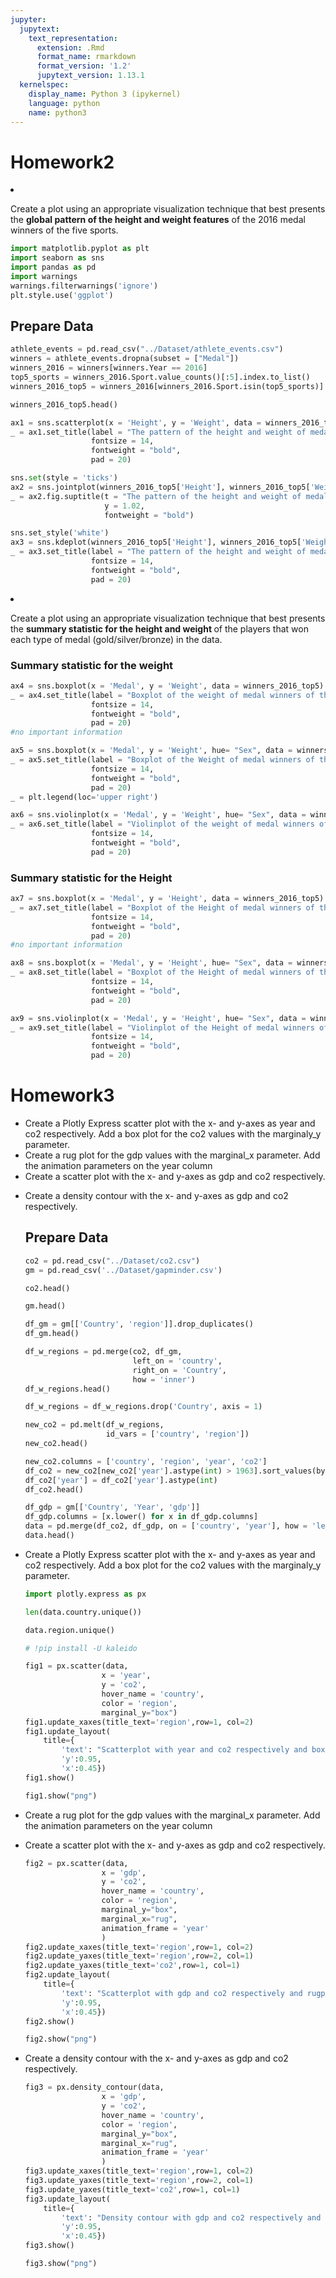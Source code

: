 ```yaml
---
jupyter:
  jupytext:
    text_representation:
      extension: .Rmd
      format_name: rmarkdown
      format_version: '1.2'
      jupytext_version: 1.13.1
  kernelspec:
    display_name: Python 3 (ipykernel)
    language: python
    name: python3
---
```


# Homework2


<li>Create a plot using an appropriate visualization technique that best presents the <b>global pattern of the height and weight features</b> of the 2016 medal winners of the five sports.


```python
import matplotlib.pyplot as plt
import seaborn as sns
import pandas as pd
import warnings
warnings.filterwarnings('ignore')
plt.style.use('ggplot')
```

## Prepare Data

```python
athlete_events = pd.read_csv("../Dataset/athlete_events.csv")
winners = athlete_events.dropna(subset = ["Medal"])
winners_2016 = winners[winners.Year == 2016]
top5_sports = winners_2016.Sport.value_counts()[:5].index.to_list()
winners_2016_top5 = winners_2016[winners_2016.Sport.isin(top5_sports)]
```

```python
winners_2016_top5.head()
```

```python
ax1 = sns.scatterplot(x = 'Height', y = 'Weight', data = winners_2016_top5 )
_ = ax1.set_title(label = "The pattern of the height and weight of medal winners of the five sports (2016)", 
                  fontsize = 14, 
                  fontweight = "bold",
                  pad = 20)
```

```python
sns.set(style = 'ticks')
ax2 = sns.jointplot(winners_2016_top5['Height'], winners_2016_top5['Weight'], kind = 'hex', color = 'g')
_ = ax2.fig.suptitle(t = "The pattern of the height and weight of medal winners of the five sports (2016)",
                     y = 1.02, 
                     fontweight = "bold")
```

```python
sns.set_style('white')
ax3 = sns.kdeplot(winners_2016_top5['Height'], winners_2016_top5['Weight'], shade = True)
_ = ax3.set_title(label = "The pattern of the height and weight of medal winners of the five sports (2016)", 
                  fontsize = 14, 
                  fontweight = "bold",
                  pad = 20)
```

   <li>Create a plot using an appropriate visualization technique that best presents the <b>summary statistic for the height and weight </b>of the players that won each type of medal (gold/silver/bronze) in the data.


### Summary statistic for the weight

```python
ax4 = sns.boxplot(x = 'Medal', y = 'Weight', data = winners_2016_top5)
_ = ax4.set_title(label = "Boxplot of the weight of medal winners of the five sports (2016)", 
                  fontsize = 14, 
                  fontweight = "bold",
                  pad = 20)
#no important information
```

```python
ax5 = sns.boxplot(x = 'Medal', y = 'Weight', hue= "Sex", data = winners_2016_top5)
_ = ax5.set_title(label = "Boxplot of the Weight of medal winners of the five sports (2016) split by Sex", 
                  fontsize = 14, 
                  fontweight = "bold",
                  pad = 20)
_ = plt.legend(loc='upper right')
```

```python
ax6 = sns.violinplot(x = 'Medal', y = 'Weight', hue= "Sex", data = winners_2016_top5)
_ = ax6.set_title(label = "Violinplot of the weight of medal winners of the five sports (2016) split by Sex", 
                  fontsize = 14, 
                  fontweight = "bold",
                  pad = 20)
```

### Summary statistic for the Height

```python
ax7 = sns.boxplot(x = 'Medal', y = 'Height', data = winners_2016_top5)
_ = ax7.set_title(label = "Boxplot of the Height of medal winners of the five sports (2016)", 
                  fontsize = 14, 
                  fontweight = "bold",
                  pad = 20)
#no important information
```

```python
ax8 = sns.boxplot(x = 'Medal', y = 'Height', hue= "Sex", data = winners_2016_top5)
_ = ax8.set_title(label = "Boxplot of the Height of medal winners of the five sports (2016) split by Sex", 
                  fontsize = 14, 
                  fontweight = "bold",
                  pad = 20)
```

```python
ax9 = sns.violinplot(x = 'Medal', y = 'Height', hue= "Sex", data = winners_2016_top5)
_ = ax9.set_title(label = "Violinplot of the Height of medal winners of the five sports (2016) split by Sex", 
                  fontsize = 14, 
                  fontweight = "bold",
                  pad = 20)
```

# Homework3


<ul>
    <li>Create a Plotly Express scatter plot with the x- and y-axes as year and co2 respectively. Add a box plot for the co2 values with the marginaly_y parameter.
    <li>Create a rug plot for the gdp values with the marginal_x parameter. Add the
animation parameters on the year column
    <li>Create a scatter plot with the x- and y-axes as gdp and co2 respectively.
    <li>Create a density contour with the x- and y-axes as gdp and co2 respectively.


## Prepare Data

```python
co2 = pd.read_csv("../Dataset/co2.csv")
gm = pd.read_csv('../Dataset/gapminder.csv')
```

```python
co2.head()
```

```python
gm.head()
```

```python
df_gm = gm[['Country', 'region']].drop_duplicates()
df_gm.head()
```

```python
df_w_regions = pd.merge(co2, df_gm, 
                        left_on = 'country', 
                        right_on = 'Country', 
                        how = 'inner')
df_w_regions.head()
```

```python
df_w_regions = df_w_regions.drop('Country', axis = 1)
```

```python
new_co2 = pd.melt(df_w_regions, 
                  id_vars = ['country', 'region'])
new_co2.head()
```

```python
new_co2.columns = ['country', 'region', 'year', 'co2']
df_co2 = new_co2[new_co2['year'].astype(int) > 1963].sort_values(by = ['country', 'year'])
df_co2['year'] = df_co2['year'].astype(int)
df_co2.head()
```

```python
df_gdp = gm[['Country', 'Year', 'gdp']]
df_gdp.columns = [x.lower() for x in df_gdp.columns]
data = pd.merge(df_co2, df_gdp, on = ['country', 'year'], how = 'left').dropna()
data.head()
```

<li>Create a Plotly Express scatter plot with the x- and y-axes as year and co2 respectively. Add a box plot for the co2 values with the marginaly_y parameter.

```python
import plotly.express as px
```

```python
len(data.country.unique())
```

```python
data.region.unique()
```

```python
# !pip install -U kaleido
```

```python
fig1 = px.scatter(data, 
                 x = 'year',
                 y = 'co2',
                 hover_name = 'country',
                 color = 'region',
                 marginal_y="box")
fig1.update_xaxes(title_text='region',row=1, col=2)
fig1.update_layout(
    title={
        'text': "Scatterplot with year and co2 respectively and boxplot for the co2 values by region",
        'y':0.95,
        'x':0.45})
fig1.show()
```

```python
fig1.show("png")
```

 <li>Create a rug plot for the gdp values with the marginal_x parameter. Add the
animation parameters on the year column
<li>Create a scatter plot with the x- and y-axes as gdp and co2 respectively.

```python
fig2 = px.scatter(data, 
                 x = 'gdp',
                 y = 'co2',
                 hover_name = 'country',
                 color = 'region',
                 marginal_y="box",
                 marginal_x="rug",
                 animation_frame = 'year'
                 )
fig2.update_xaxes(title_text='region',row=1, col=2)
fig2.update_yaxes(title_text='region',row=2, col=1)
fig2.update_yaxes(title_text='co2',row=1, col=1)
fig2.update_layout(
    title={
        'text': "Scatterplot with gdp and co2 respectively and rugplot for the gdp and boxplot for co2 by region",
        'y':0.95,
        'x':0.45})
fig2.show()
```

```python
fig2.show("png")
```

 <li>Create a density contour with the x- and y-axes as gdp and co2 respectively.

```python
fig3 = px.density_contour(data, 
                 x = 'gdp',
                 y = 'co2',
                 hover_name = 'country',
                 color = 'region',
                 marginal_y="box",
                 marginal_x="rug",
                 animation_frame = 'year'
                 )
fig3.update_xaxes(title_text='region',row=1, col=2)
fig3.update_yaxes(title_text='region',row=2, col=1)
fig3.update_yaxes(title_text='co2',row=1, col=1)
fig3.update_layout(
    title={
        'text': "Density contour with gdp and co2 respectively and rugplot for the gdp and boxplot for co2 by region",
        'y':0.95,
        'x':0.45})
fig3.show()
```

```python
fig3.show("png")
```

```python

```
